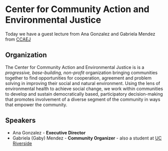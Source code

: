 # Center for Community Action and Environmental Justice {#sec-CCAEJ}

::: {.callout-note appearance="simple"}
Today we have a guest lecture from Ana Gonzalez and Gabriela Mendez from [CCAEJ](https://www.ccaej.org/)
:::
  
## Organization

The Center for Community Action and Environmental Justice is is a _progressive, base-building, non-profit_ organization bringing communities together to find opportunities for cooperation, agreement and problem solving in improving their social and natural environment. Using the lens of environmental health to achieve social change, we work within communities to develop and sustain democratically based, participatory decision-making that promotes involvement of a diverse segment of the community in ways that empower the community.
  
## Speakers
  
* Ana Gonzalez - **Executive Director** 
* Gabriela (Gaby) Mendez - **Community Organizer** - also a student at [UC Riverside](www.ucr.edu) 

